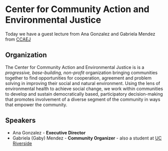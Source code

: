 # Center for Community Action and Environmental Justice {#sec-CCAEJ}

::: {.callout-note appearance="simple"}
Today we have a guest lecture from Ana Gonzalez and Gabriela Mendez from [CCAEJ](https://www.ccaej.org/)
:::
  
## Organization

The Center for Community Action and Environmental Justice is is a _progressive, base-building, non-profit_ organization bringing communities together to find opportunities for cooperation, agreement and problem solving in improving their social and natural environment. Using the lens of environmental health to achieve social change, we work within communities to develop and sustain democratically based, participatory decision-making that promotes involvement of a diverse segment of the community in ways that empower the community.
  
## Speakers
  
* Ana Gonzalez - **Executive Director** 
* Gabriela (Gaby) Mendez - **Community Organizer** - also a student at [UC Riverside](www.ucr.edu) 

